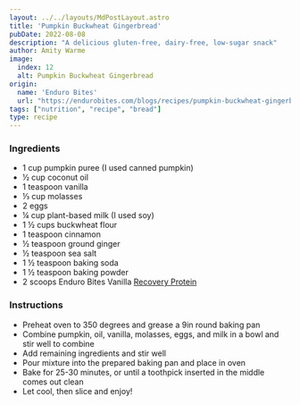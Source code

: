 ```yaml
---
layout: ../../layouts/MdPostLayout.astro
title: 'Pumpkin Buckwheat Gingerbread'
pubDate: 2022-08-08
description: "A delicious gluten-free, dairy-free, low-sugar snack"
author: Amity Warme
image: 
  index: 12
  alt: Pumpkin Buckwheat Gingerbread
origin: 
  name: 'Enduro Bites'
  url: "https://endurobites.com/blogs/recipes/pumpkin-buckwheat-gingerbread-recipe"
tags: ["nutrition", "recipe", "bread"]
type: recipe
---
```

### Ingredients
* 1 cup pumpkin puree (I used canned pumpkin)
* ½ cup coconut oil
* 1 teaspoon vanilla
* ⅓ cup molasses
* 2 eggs 
* ¼ cup plant-based milk (I used soy)
* 1 ½ cups buckwheat flour
* 1 teaspoon cinnamon
* ½ teaspoon ground ginger 
* ½ teaspoon sea salt
* 1 ½ teaspoon baking soda
* 1 ½ teaspoon baking powder
* 2 scoops Enduro Bites Vanilla <a href="https://enduro-bites.myshopify.com/products/recovery-protein-by-enduro-bites" target="_blank" rel="noreferrer">Recovery Protein</a>

### Instructions 
* Preheat oven to 350 degrees and grease a 9in round baking pan
* Combine pumpkin, oil, vanilla, molasses, eggs, and milk in a bowl and stir well to combine
* Add remaining ingredients and stir well
* Pour mixture into the prepared baking pan and place in oven
* Bake for 25-30 minutes, or until a toothpick inserted in the middle comes out clean
* Let cool, then slice and enjoy!